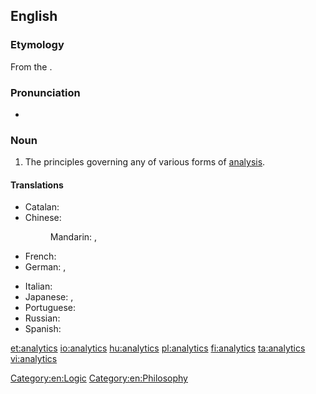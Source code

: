 ==English==

===Etymology===
From the {{etyl|grc|en}} {{term|lang=el|ἀναλυτικά||science of analysis}}.

===Pronunciation===
* {{a|US}} {{IPA|ænəˈlɪtɪks|lang=en}}

===Noun===
{{en-noun|-}}
{{wikipedia}}

# The principles governing any of various forms of [[analysis]].

====Translations====
{{trans-top|application of computer technology, operational research, and statistics to solve problems}}
* Catalan: {{t|ca|analítica|f}}
* Chinese:
*: Mandarin: {{t|cmn|分析學|sc=Hani}}, {{t+|cmn|分析学|tr=fēnxīxué|sc=Hani}}
* French: {{t+|fr|analytique|f}}
* German: {{t|de|Analytics|f}}, {{t+|de|Analytik|f}}
{{trans-mid}}
* Italian: {{t|it|analisi dei dati web|f}}
* Japanese: {{t|ja|分析論|tr=ぶんせきろん, bunsekiron|sc=Jpan}} {{qualifier|theory}}, {{t|ja|解析学|tr=かいせきがく, kaisekigaku|sc=Jpan}}
* Portuguese: {{t+|pt|análise|f}}
* Russian: {{t+|ru|анали́тика|f}}
* Spanish: {{t|es|analítica|f}}
{{trans-bottom}}

[[Category:en:Logic]]
[[Category:en:Philosophy]]

[[et:analytics]]
[[io:analytics]]
[[hu:analytics]]
[[pl:analytics]]
[[fi:analytics]]
[[ta:analytics]]
[[vi:analytics]]